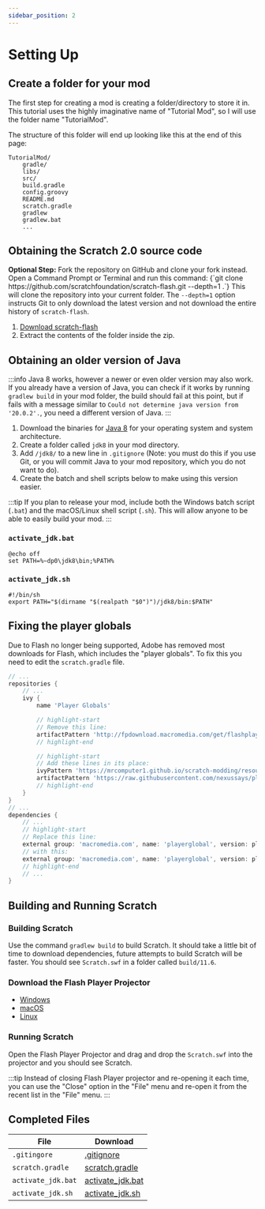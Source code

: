 ```yaml
---
sidebar_position: 2
---
```


# Setting Up

## Create a folder for your mod
The first step for creating a mod is creating a folder/directory to store it in. This tutorial uses the highly imaginative name of "Tutorial Mod", so I will use the folder name "TutorialMod".

The structure of this folder will end up looking like this at the end of this page:
```
TutorialMod/
    gradle/
    libs/
    src/
    build.gradle
    config.groovy
    README.md
    scratch.gradle
    gradlew
    gradlew.bat
    ...
```

## Obtaining the Scratch 2.0 source code
<Tabs groupId="use-git" queryString>
    <TabItem value="true" label="With Git" default>
        <strong>Optional Step:</strong> Fork the repository on GitHub and clone your fork instead.<br/>
        Open a Command Prompt or Terminal and run this command:
        <CodeBlock language="shell">
{`git clone https://github.com/scratchfoundation/scratch-flash.git --depth=1 .`}
        </CodeBlock>
        This will clone the repository into your current folder. The <code>--depth=1</code> option instructs Git to only download the latest version and not download the entire history of <code>scratch-flash</code>.
    </TabItem>
    <TabItem value="false" label="Without Git">
        <ol>
            <li>
                <a href="https://github.com/scratchfoundation/scratch-flash/archive/refs/heads/develop.zip" class="button button--primary">Download scratch-flash</a>
            </li>
            <li>
                Extract the contents of the folder inside the zip.
            </li>
        </ol>
    </TabItem>
</Tabs>

## Obtaining an older version of Java
:::info
Java 8 works, however a newer or even older version may also work. If you already have a version of Java, you can check if it works by running `gradlew build` in your mod folder, the build should fail at this point, but if fails with a message similar to `Could not determine java version from '20.0.2'.`, you need a different version of Java.
:::

1. Download the binaries for [Java 8](https://adoptium.net/temurin/archive/?version=8) for your operating system and system architecture.
2. Create a folder called `jdk8` in your mod directory.
3. Add `/jdk8/` to a new line in `.gitignore` (Note: you must do this if you use Git, or you will commit Java to your mod repository, which you do not want to do).
4. Create the batch and shell scripts below to make using this version easier.

:::tip
If you plan to release your mod, include both the Windows batch script (`.bat`) and the macOS/Linux shell script (`.sh`). This will allow anyone to be able to easily build your mod.
:::

### `activate_jdk.bat`

```batch title="activate_jdk.bat"
@echo off
set PATH=%~dp0\jdk8\bin;%PATH%
```

### `activate_jdk.sh`

```shell title="activate_jdk.sh"
#!/bin/sh
export PATH="$(dirname "$(realpath "$0")")/jdk8/bin:$PATH"
```

## Fixing the player globals
Due to Flash no longer being supported, Adobe has removed most downloads for Flash, which includes the "player globals". To fix this you need to edit the `scratch.gradle` file.

```groovy title="scratch.gradle"
// ...
repositories {
    // ...
    ivy {
        name 'Player Globals'

        // highlight-start
        // Remove this line:
        artifactPattern 'http://fpdownload.macromedia.com/get/flashplayer/installers/archive/[module]/[module][revision].[ext]'
        // highlight-end

        // highlight-start
        // Add these lines in its place:
        ivyPattern 'https://mrcomputer1.github.io/scratch-modding/resources/playerglobal-ivy/[module][revision].[ext]'
        artifactPattern 'https://raw.githubusercontent.com/nexussays/playerglobal/fef560243029214656d83fc673be0267a1ea0816/[revision]/[module].[ext]'
        // highlight-end
    }
}
// ...
dependencies {
    // ...
    // highlight-start
    // Replace this line:
    external group: 'macromedia.com', name: 'playerglobal', version: playerVersion.replace('.', '_'), ext: 'swc'
    // with this:
    external group: 'macromedia.com', name: 'playerglobal', version: playerVersion, ext: 'swc'
    // highlight-end
    // ...
}
```

## Building and Running Scratch

### Building Scratch
Use the command `gradlew build` to build Scratch. It should take a little bit of time to download dependencies, future attempts to build Scratch will be faster. You should see `Scratch.swf` in a folder called `build/11.6`.

### Download the Flash Player Projector
* [Windows](https://fpdownload.macromedia.com/pub/flashplayer/updaters/32/flashplayer_32_sa_debug.exe)
* [macOS](https://fpdownload.macromedia.com/pub/flashplayer/updaters/32/flashplayer_32_sa_debug.dmg)
* [Linux](https://fpdownload.macromedia.com/pub/flashplayer/updaters/32/flash_player_sa_linux_debug.x86_64.tar.gz)

### Running Scratch
Open the Flash Player Projector and drag and drop the `Scratch.swf` into the projector and you should see Scratch.

:::tip
Instead of closing Flash Player projector and re-opening it each time, you can use the "Close" option in the "File" menu and re-open it from the recent list in the "File" menu.
:::

## Completed Files
| File                                          | Download                                                      |
| --------------------------------------------- | ------------------------------------------------------------- |
| `.gitingore`                                  | [.gitignore](resources/gitignore.txt)                         |
| `scratch.gradle`                              | [scratch.gradle](resources/scratch.gradle.txt)                |
| `activate_jdk.bat`                            | [activate_jdk.bat](resources/activate_jdk.bat.txt)            |
| `activate_jdk.sh`                             | [activate_jdk.sh](resources/activate_jdk.sh.txt)              |
